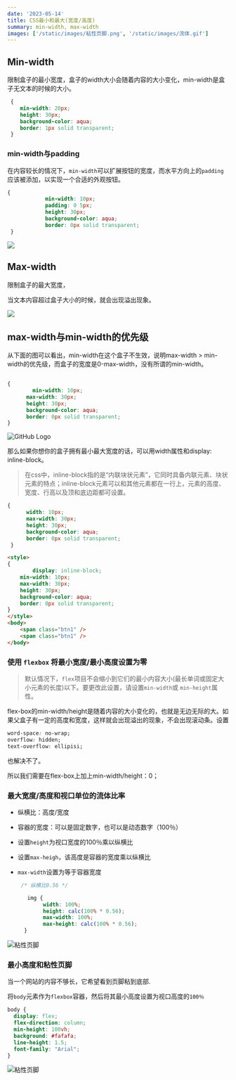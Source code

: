 ```yaml
---
date: '2023-05-14'
title: CSS最小和最大(宽度/高度)
summary: min-width, max-width
images: ['/static/images/粘性页脚.png', '/static/images/流体.gif']
---
```


## Min-width

限制盒子的最小宽度，盒子的width大小会随着内容的大小变化，min-width是盒子无文本的时候的大小。

```css
 {
    min-width: 20px;
    height: 30px;
    background-color: aqua;
    border: 1px solid transparent;
 }
```



### min-width与padding

在内容较长的情况下，`min-width`可以扩展按钮的宽度，而水平方向上的`padding`应该被添加，以实现一个合适的外观按钮。

```css
{
            min-width: 10px;
            padding: 0 5px;
            height: 30px;
            background-color: aqua;
            border: 0px solid transparent;
 }
```

<img src='https://p9-juejin.byteimg.com/tos-cn-i-k3u1fbpfcp/ce915043ff574cba831853650f33c960~tplv-k3u1fbpfcp-zoom-in-crop-mark:3024:0:0:0.awebp?' />

## Max-width

限制盒子的最大宽度，

当文本内容超过盒子大小的时候，就会出现溢出现象。


<img src='https://p3-juejin.byteimg.com/tos-cn-i-k3u1fbpfcp/97441668d0b14c48901f7fbb479768a1~tplv-k3u1fbpfcp-zoom-in-crop-mark:3024:0:0:0.awebp?' />


## max-width与min-width的优先级

从下面的图可以看出，min-width在这个盒子不生效，说明max-width > min-width的优先级，而盒子的宽度是0-max-width，没有所谓的min-width。

```css
			
{     
  		min-width: 10px;
      max-width: 30px;
      height: 30px;
      background-color: aqua;
      border: 0px solid transparent;
}
```



![GitHub Logo](https://p6-juejin.byteimg.com/tos-cn-i-k3u1fbpfcp/cea62f75fb6248079d0b30bf532f8157~tplv-k3u1fbpfcp-zoom-in-crop-mark:3024:0:0:0.awebp?)



那么如果你想你的盒子拥有最小最大宽度的话，可以用width属性和display: inline-block。

> 在css中，inline-block指的是“内联块状元素”，它同时具备内联元素、块状元素的特点；inline-block元素可以和其他元素都在一行上，元素的高度、宽度、行高以及顶和底边距都可设置。

```css
{
      width: 10px;
      max-width: 30px;
      height: 30px;
      background-color: aqua;
      border: 0px solid transparent;
 }
```

```html
<style>
{
		display: inline-block;
    min-width: 10px;
    max-width: 30px;
    height: 30px;
    background-color: aqua;
    border: 0px solid transparent;
}
</style>
<body>
    <span class="btn1" />
    <span class="btn1" />
</body>
```

### 使用 `flexbox` 将最小宽度/最小高度设置为零

> 默认情况下，`flex`项目不会缩小到它们的最小内容大小(最长单词或固定大小元素的长度)以下。要更改此设置，请设置`min-width`或 `min-height`属性。

flex-box的min-width/height是随着内容的大小变化的，也就是无边无际的大。如果父盒子有一定的高度和宽度，这样就会出现溢出的现象，不会出现滚动条。设置

```css
word-space: no-wrap;
overflow: hidden;
text-overflow: ellipisi;
```

也解决不了。

所以我们需要在flex-box上加上min-width/height：0；

### 最大宽度/高度和视口单位的流体比率

- 纵横比：高度/宽度

- 容器的宽度：可以是固定数字，也可以是动态数字（100％）

- 设置`height`为视口宽度的100％乘以纵横比

- 设置`max-heigh`，该高度是容器的宽度乘以纵横比

- `max-width`设置为等于容器宽度

  

  ```css
   /* 纵横比0.56 */
  
     img {
          width: 100%;
          height: calc(100% * 0.56);
          max-width: 100%;
          max-height: calc(100% * 0.56);
    }
  ```



![粘性页脚](/static/images/流体.gif)


### 最小高度和粘性页脚

当一个网站的内容不够长，它希望看到页脚粘到底部.

将`body`元素作为`flexbox`容器，然后将其最小高度设置为视口高度的`100％`

```css
body {
  display: flex;
  flex-direction: column;
  min-height: 100vh;
  background: #fafafa;
  line-height: 1.5;
  font-family: "Arial";
}
```


![粘性页脚](/static/images/粘性页脚.png)



